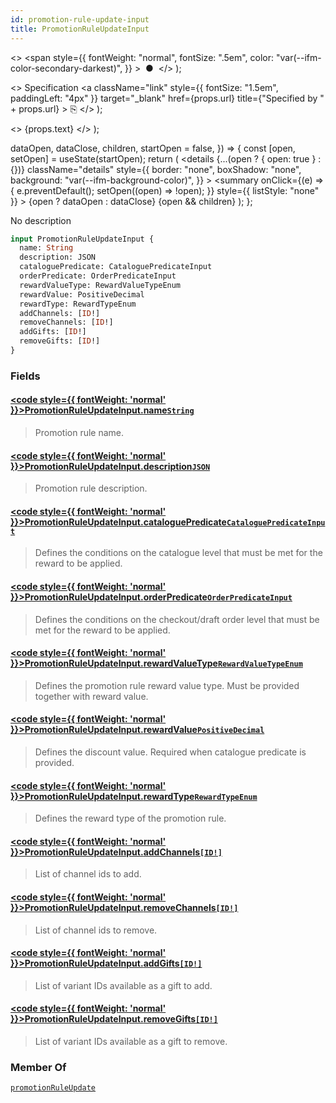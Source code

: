 ```yaml
---
id: promotion-rule-update-input
title: PromotionRuleUpdateInput
---
```


  <>
    <span
      style={{
        fontWeight: "normal",
        fontSize: ".5em",
        color: "var(--ifm-color-secondary-darkest)",
      }}
    >
      &nbsp;●&nbsp;
    </span>
  </>
);

  <>
    Specification
    <a
      className="link"
      style={{ fontSize: "1.5em", paddingLeft: "4px" }}
      target="\_blank"
      href={props.url}
      title={"Specified by " + props.url}
    >
      ⎘
    </a>
  </>
);

  <>
    <span className={props.class}>{props.text}</span>
  </>
);


  dataOpen,
  dataClose,
  children,
  startOpen = false,
}) => {
  const [open, setOpen] = useState(startOpen);
  return (
    <details
      {...(open ? { open: true } : {})}
      className="details"
      style={{
        border: "none",
        boxShadow: "none",
        background: "var(--ifm-background-color)",
      }}
    >
      <summary
        onClick={(e) => {
          e.preventDefault();
          setOpen((open) => !open);
        }}
        style={{ listStyle: "none" }}
      >
        {open ? dataOpen : dataClose}
      </summary>
      {open && children}
    </details>
  );
};

No description

```graphql
input PromotionRuleUpdateInput {
  name: String
  description: JSON
  cataloguePredicate: CataloguePredicateInput
  orderPredicate: OrderPredicateInput
  rewardValueType: RewardValueTypeEnum
  rewardValue: PositiveDecimal
  rewardType: RewardTypeEnum
  addChannels: [ID!]
  removeChannels: [ID!]
  addGifts: [ID!]
  removeGifts: [ID!]
}
```

### Fields

#### [<code style={{ fontWeight: 'normal' }}>PromotionRuleUpdateInput.<b>name</b></code>](#)<Bullet />[`String`](../../../api-reference/miscellaneous/scalars/string) <Badge class="badge badge--secondary" text="scalar"/> <Badge class="badge badge--secondary" text="miscellaneous"/>

> Promotion rule name.

#### [<code style={{ fontWeight: 'normal' }}>PromotionRuleUpdateInput.<b>description</b></code>](#)<Bullet />[`JSON`](../../../api-reference/miscellaneous/scalars/json) <Badge class="badge badge--secondary" text="scalar"/> <Badge class="badge badge--secondary" text="miscellaneous"/>

> Promotion rule description.

#### [<code style={{ fontWeight: 'normal' }}>PromotionRuleUpdateInput.<b>cataloguePredicate</b></code>](#)<Bullet />[`CataloguePredicateInput`](../../../api-reference/discounts/inputs/catalogue-predicate-input) <Badge class="badge badge--secondary" text="input"/> <Badge class="badge badge--secondary" text="discounts"/>

> Defines the conditions on the catalogue level that must be met for the reward to be applied.

#### [<code style={{ fontWeight: 'normal' }}>PromotionRuleUpdateInput.<b>orderPredicate</b></code>](#)<Bullet />[`OrderPredicateInput`](../../../api-reference/discounts/inputs/order-predicate-input) <Badge class="badge badge--secondary" text="input"/> <Badge class="badge badge--secondary" text="discounts"/>

> Defines the conditions on the checkout/draft order level that must be met for the reward to be applied.
>
> <Badge
>   text="Added in Saleor 3.19"
>   class="badge badge--secondary margin-bottom--sm"
> />
>
> <FeaturePreview />

#### [<code style={{ fontWeight: 'normal' }}>PromotionRuleUpdateInput.<b>rewardValueType</b></code>](#)<Bullet />[`RewardValueTypeEnum`](../../../api-reference/discounts/enums/reward-value-type-enum) <Badge class="badge badge--secondary" text="enum"/> <Badge class="badge badge--secondary" text="discounts"/>

> Defines the promotion rule reward value type. Must be provided together with reward value.

#### [<code style={{ fontWeight: 'normal' }}>PromotionRuleUpdateInput.<b>rewardValue</b></code>](#)<Bullet />[`PositiveDecimal`](../../../api-reference/miscellaneous/scalars/positive-decimal) <Badge class="badge badge--secondary" text="scalar"/> <Badge class="badge badge--secondary" text="miscellaneous"/>

> Defines the discount value. Required when catalogue predicate is provided.

#### [<code style={{ fontWeight: 'normal' }}>PromotionRuleUpdateInput.<b>rewardType</b></code>](#)<Bullet />[`RewardTypeEnum`](../../../api-reference/discounts/enums/reward-type-enum) <Badge class="badge badge--secondary" text="enum"/> <Badge class="badge badge--secondary" text="discounts"/>

> Defines the reward type of the promotion rule.
>
> <Badge
>   text="Added in Saleor 3.19"
>   class="badge badge--secondary margin-bottom--sm"
> />
>
> <FeaturePreview />

#### [<code style={{ fontWeight: 'normal' }}>PromotionRuleUpdateInput.<b>addChannels</b></code>](#)<Bullet />[`[ID!]`](../../../api-reference/miscellaneous/scalars/id) <Badge class="badge badge--secondary" text="list"/> <Badge class="badge badge--secondary" text="scalar"/> <Badge class="badge badge--secondary" text="miscellaneous"/>

> List of channel ids to add.

#### [<code style={{ fontWeight: 'normal' }}>PromotionRuleUpdateInput.<b>removeChannels</b></code>](#)<Bullet />[`[ID!]`](../../../api-reference/miscellaneous/scalars/id) <Badge class="badge badge--secondary" text="list"/> <Badge class="badge badge--secondary" text="scalar"/> <Badge class="badge badge--secondary" text="miscellaneous"/>

> List of channel ids to remove.

#### [<code style={{ fontWeight: 'normal' }}>PromotionRuleUpdateInput.<b>addGifts</b></code>](#)<Bullet />[`[ID!]`](../../../api-reference/miscellaneous/scalars/id) <Badge class="badge badge--secondary" text="list"/> <Badge class="badge badge--secondary" text="scalar"/> <Badge class="badge badge--secondary" text="miscellaneous"/>

> List of variant IDs available as a gift to add.
>
> <Badge
>   text="Added in Saleor 3.19"
>   class="badge badge--secondary margin-bottom--sm"
> />
>
> <FeaturePreview />

#### [<code style={{ fontWeight: 'normal' }}>PromotionRuleUpdateInput.<b>removeGifts</b></code>](#)<Bullet />[`[ID!]`](../../../api-reference/miscellaneous/scalars/id) <Badge class="badge badge--secondary" text="list"/> <Badge class="badge badge--secondary" text="scalar"/> <Badge class="badge badge--secondary" text="miscellaneous"/>

> List of variant IDs available as a gift to remove.
>
> <Badge
>   text="Added in Saleor 3.19"
>   class="badge badge--secondary margin-bottom--sm"
> />
>
> <FeaturePreview />

### Member Of

[`promotionRuleUpdate`](../../../api-reference/discounts/mutations/promotion-rule-update) <Badge class="badge badge--secondary" text="mutation"/>

